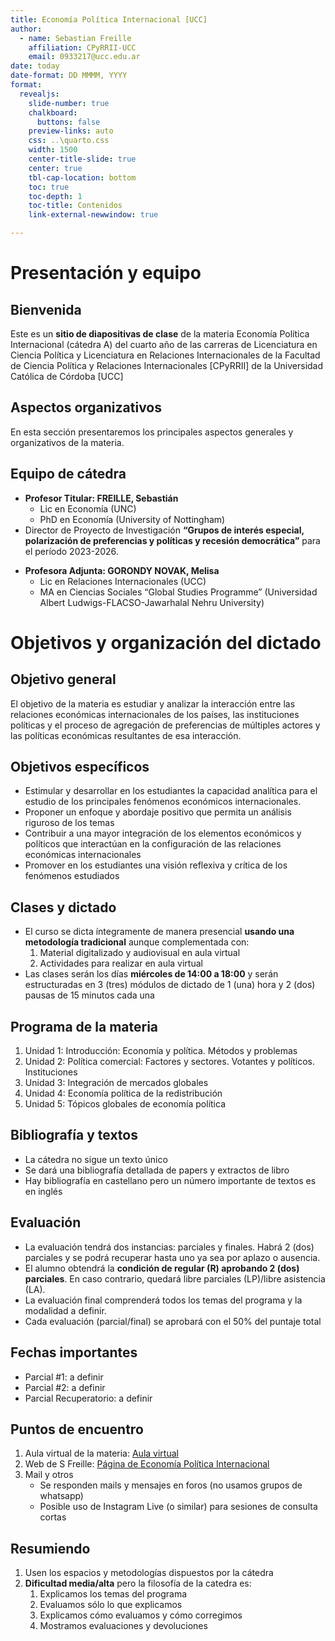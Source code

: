 ```yaml
---
title: Economía Política Internacional [UCC]
author:
  - name: Sebastian Freille
    affiliation: CPyRRII-UCC
    email: 0933217@ucc.edu.ar
date: today
date-format: DD MMMM, YYYY
format:
  revealjs:
    slide-number: true
    chalkboard:
      buttons: false
    preview-links: auto
    css: ..\quarto.css
    width: 1500
    center-title-slide: true
    center: true
    tbl-cap-location: bottom	
    toc: true
    toc-depth: 1
    toc-title: Contenidos
    link-external-newwindow: true

---
```


# Presentación y equipo {background="#691DAB"}

## Bienvenida 

Este es un **sitio de diapositivas de clase** de la materia Economía
Política Internacional (cátedra A) del cuarto año de las carreras de
Licenciatura en Ciencia Política y Licenciatura en Relaciones
Internacionales de la Facultad de Ciencia Política y Relaciones
Internacionales [CPyRRII] de la Universidad Católica de Córdoba [UCC]

## Aspectos organizativos 

En esta sección presentaremos los principales aspectos generales y organizativos de la materia. 

## Equipo de cátedra

- **Profesor Titular: FREILLE, Sebastián**
    - Lic en Economía (UNC)
    - PhD en Economía (University of Nottingham)
- Director de Proyecto de Investigación **"Grupos de interés especial,
  polarización de preferencias y políticas y recesión democrática"**
  para el período 2023-2026. 

::: {.content-hidden}
- **Profesora Adjunta: GORONDY NOVAK, Melisa**
    - Lic en Relaciones Internacionales (UCC)
    - MA en Ciencias Sociales "Global Studies Programme" (Universidad
      Albert Ludwigs-FLACSO-Jawarhalal Nehru University)
:::

# Objetivos y organización del dictado {background="#691DAB"}




## Objetivo general

El objetivo de la materia es estudiar y analizar la
interacción entre las relaciones económicas internacionales de los
países, las instituciones políticas y el proceso de agregación de
preferencias de múltiples actores y las políticas económicas
resultantes de esa interacción. 

## Objetivos específicos

- Estimular y desarrollar en los estudiantes la capacidad analítica para el estudio de los principales fenómenos económicos internacionales.
- Proponer un enfoque y abordaje positivo que permita un  análisis riguroso de los temas 
- Contribuir a una mayor integración de los elementos económicos y políticos que interactúan en la configuración de las relaciones económicas internacionales
- Promover en los estudiantes una visión reflexiva y crítica de
  los fenómenos estudiados

## Clases y dictado

- El curso se dicta íntegramente de manera presencial **usando una
  metodología tradicional** aunque complementada con: 
  1. Material digitalizado y audiovisual en aula virtual 
  2. Actividades para realizar en aula virtual
- Las clases serán los días **miércoles de 14:00 a 18:00** y serán
estructuradas en 3 (tres) módulos de dictado de 1 (una) hora y 2 (dos)
pausas de 15 minutos cada una 

## Programa de la materia

1. Unidad 1: Introducción: Economía y política. Métodos y problemas
2. Unidad 2: Política comercial: Factores y sectores. Votantes y
  políticos. Instituciones
3. Unidad 3: Integración de mercados globales
4. Unidad 4: Economía política de la redistribución
5. Unidad 5: Tópicos globales de economía política

## Bibliografía y textos

- La cátedra no sigue un texto único
- Se dará una bibliografía detallada de papers y extractos de libro
- Hay bibliografía en castellano pero un número importante de textos es en inglés

## Evaluación

- La evaluación tendrá dos instancias: parciales y finales. Habrá 2
  (dos) parciales y se podrá recuperar hasta uno ya sea por aplazo o ausencia.
- El alumno obtendrá la **condición de regular (R) aprobando 2
  (dos) parciales**. En caso contrario, quedará libre parciales (LP)/libre asistencia (LA). 
- La evaluación final comprenderá todos los temas del programa y la modalidad a definir.
- Cada evaluación (parcial/final) se aprobará con el 50\% del puntaje total

## Fechas importantes

- Parcial #1: a definir
- Parcial #2: a definir
- Parcial Recuperatorio: a definir

## Puntos de encuentro

1. Aula virtual de la materia: [Aula virtual](https://campusvirtual.ucc.edu.ar/course/view.php?id=2037)
2. Web de S Freille: [Página de Economía Política Internacional](https://sfreille.github.io/teaching/epin)
4. Mail y otros
    - Se responden mails y mensajes en foros (no usamos grupos de whatsapp)
    - Posible uso de Instagram Live (o similar) para sesiones de consulta cortas

## Resumiendo

1. Usen los espacios y metodologías dispuestos por la cátedra
2. **Dificultad media/alta** pero la filosofía de la catedra es:
    1. Explicamos los temas del programa 
    2. Evaluamos sólo lo que explicamos
    3. Explicamos cómo evaluamos y cómo corregimos
    4. Mostramos evaluaciones y devoluciones
